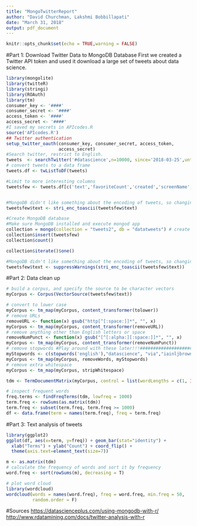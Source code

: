 ```yaml
---
title: "MongoTwitterReport"
author: "David Churchman, Lakshmi Bobbillapati"
date: "March 31, 2018"
output: pdf_document
---
```


```r
knitr::opts_chunk$set(echo = TRUE,warning = FALSE)
```

#Part 1: Download Twitter Data to MongoDB Database
First we created a Twitter API token and used it download a large set of tweets about data science.
```r
library(mongolite)
library(twitteR)
library(stringi)
library(ROAuth)
library(tm)
consumer_key <- '####'
consumer_secret <- '####'
access_token <- '####'
access_secret <- '####'
#I saved my secrets in APIcodes.R
source('APIcodes.R')
## Twitter authentication
setup_twitter_oauth(consumer_key, consumer_secret, access_token,
                    access_secret)
#Search twitter, restrict to English.
tweets  <- searchTwitter('#datascience',n=10000, since='2018-03-25',until='2018-03-28', lang='en')
# convert tweets to a data frame
tweets.df <- twListToDF(tweets)

#Limit to more interesting columns 
tweetsfew <- tweets.df[c('text','favoriteCount','created','screenName','retweetCount','isRetweet')]


#MongoDB didn't like something about the encoding of tweets, so changing from mostly UTF8 to ASCII
tweetsfew$text <- stri_enc_toascii(tweetsfew$text)

#Create MongoDB database
#Make sure MongoDB installed and execute mongod app
collection = mongo(collection = "tweets2", db = "datatweets") # create connection, database and collection
collection$insert(tweetsfew)
collection$count()

collection$iterate()$one()

#MongoDB didn't like something about the encoding of tweets, so changing from mostly UTF8 to ASCII
tweetsfew$text <- suppressWarnings(stri_enc_toascii(tweetsfew$text))
```


#Part 2: Data clean up
```r
# build a corpus, and specify the source to be character vectors
myCorpus <- Corpus(VectorSource(tweetsfew$text))

# convert to lower case
myCorpus <- tm_map(myCorpus, content_transformer(tolower))
# remove URLs
removeURL <- function(x) gsub("http[^[:space:]]*", "", x)
myCorpus <- tm_map(myCorpus, content_transformer(removeURL))
# remove anything other than English letters or space
removeNumPunct <- function(x) gsub("[^[:alpha:][:space:]]*", "", x)
myCorpus <- tm_map(myCorpus, content_transformer(removeNumPunct))
# remove stopwords #Play around with these later!!!######################
myStopwords <- c(stopwords('english'),"datascience", "via","iainljbrown","rt","data")
myCorpus <- tm_map(myCorpus, removeWords, myStopwords)
# remove extra whitespace
myCorpus <- tm_map(myCorpus, stripWhitespace)

tdm <- TermDocumentMatrix(myCorpus, control = list(wordLengths = c(1, Inf)))

# inspect frequent words
freq.terms <- findFreqTerms(tdm, lowfreq = 1000)
term.freq <- rowSums(as.matrix(tdm))
term.freq <- subset(term.freq, term.freq >= 1000)
df <- data.frame(term = names(term.freq), freq = term.freq)
```

#Part 3: Text analysis of tweets
```r
library(ggplot2)
ggplot(df, aes(x=term, y=freq)) + geom_bar(stat="identity") +
  xlab("Terms") + ylab("Count") + coord_flip() +
  theme(axis.text=element_text(size=7))
```
```R
m <- as.matrix(tdm)
# calculate the frequency of words and sort it by frequency
word.freq <- sort(rowSums(m), decreasing = T)

# plot word cloud
library(wordcloud)
wordcloud(words = names(word.freq), freq = word.freq, min.freq = 50,
          random.order = F)
```

#Sources
<https://datascienceplus.com/using-mongodb-with-r/>
<http://www.rdatamining.com/docs/twitter-analysis-with-r>